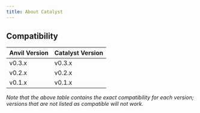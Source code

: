 ```yaml
---
title: About Catalyst
---
```




## Compatibility

| Anvil Version| Catalyst Version|
|---|---|
|v0.3.x| v0.3.x|
|v0.2.x| v0.2.x|
|v0.1.x| v0.1.x|

*Note that the above table contains the exact compatibility for each version; versions that are not listed as
compatible will not work.*
